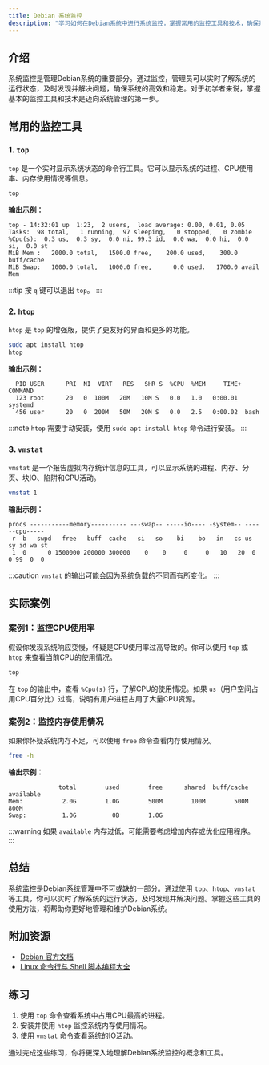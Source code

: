 ```yaml
---
title: Debian 系统监控
description: "学习如何在Debian系统中进行系统监控，掌握常用的监控工具和技术，确保系统稳定运行。"
---
```


## 介绍

系统监控是管理Debian系统的重要部分。通过监控，管理员可以实时了解系统的运行状态，及时发现并解决问题，确保系统的高效和稳定。对于初学者来说，掌握基本的监控工具和技术是迈向系统管理的第一步。

## 常用的监控工具

### 1. `top`

`top` 是一个实时显示系统状态的命令行工具。它可以显示系统的进程、CPU使用率、内存使用情况等信息。

```bash
top
```

**输出示例：**

```
top - 14:32:01 up  1:23,  2 users,  load average: 0.00, 0.01, 0.05
Tasks:  98 total,   1 running,  97 sleeping,   0 stopped,   0 zombie
%Cpu(s):  0.3 us,  0.3 sy,  0.0 ni, 99.3 id,  0.0 wa,  0.0 hi,  0.0 si,  0.0 st
MiB Mem :   2000.0 total,   1500.0 free,    200.0 used,    300.0 buff/cache
MiB Swap:   1000.0 total,   1000.0 free,      0.0 used.   1700.0 avail Mem
```

:::tip
按 `q` 键可以退出 `top`。
:::

### 2. `htop`

`htop` 是 `top` 的增强版，提供了更友好的界面和更多的功能。

```bash
sudo apt install htop
htop
```

**输出示例：**

```
  PID USER      PRI  NI  VIRT   RES   SHR S  %CPU  %MEM     TIME+  COMMAND
  123 root      20   0  100M   20M   10M S   0.0   1.0   0:00.01  systemd
  456 user      20   0  200M   50M   20M S   0.0   2.5   0:00.02  bash
```

:::note
`htop` 需要手动安装，使用 `sudo apt install htop` 命令进行安装。
:::

### 3. `vmstat`

`vmstat` 是一个报告虚拟内存统计信息的工具，可以显示系统的进程、内存、分页、块IO、陷阱和CPU活动。

```bash
vmstat 1
```

**输出示例：**

```
procs -----------memory---------- ---swap-- -----io---- -system-- ------cpu-----
 r  b   swpd   free   buff  cache   si   so    bi    bo   in   cs us sy id wa st
 1  0      0 1500000 200000 300000    0    0     0     0   10   20  0  0 99  0  0
```

:::caution
`vmstat` 的输出可能会因为系统负载的不同而有所变化。
:::

## 实际案例

### 案例1：监控CPU使用率

假设你发现系统响应变慢，怀疑是CPU使用率过高导致的。你可以使用 `top` 或 `htop` 来查看当前CPU的使用情况。

```bash
top
```

在 `top` 的输出中，查看 `%Cpu(s)` 行，了解CPU的使用情况。如果 `us`（用户空间占用CPU百分比）过高，说明有用户进程占用了大量CPU资源。

### 案例2：监控内存使用情况

如果你怀疑系统内存不足，可以使用 `free` 命令查看内存使用情况。

```bash
free -h
```

**输出示例：**

```
              total        used        free      shared  buff/cache   available
Mem:           2.0G        1.0G        500M        100M        500M        800M
Swap:          1.0G          0B        1.0G
```

:::warning
如果 `available` 内存过低，可能需要考虑增加内存或优化应用程序。
:::

## 总结

系统监控是Debian系统管理中不可或缺的一部分。通过使用 `top`、`htop`、`vmstat` 等工具，你可以实时了解系统的运行状态，及时发现并解决问题。掌握这些工具的使用方法，将帮助你更好地管理和维护Debian系统。

## 附加资源

- [Debian 官方文档](https://www.debian.org/doc/)
- [Linux 命令行与 Shell 脚本编程大全](https://www.amazon.com/Linux-Command-Line-Shell-Scripting/dp/111898384X)

## 练习

1. 使用 `top` 命令查看系统中占用CPU最高的进程。
2. 安装并使用 `htop` 监控系统内存使用情况。
3. 使用 `vmstat` 命令查看系统的IO活动。

通过完成这些练习，你将更深入地理解Debian系统监控的概念和工具。